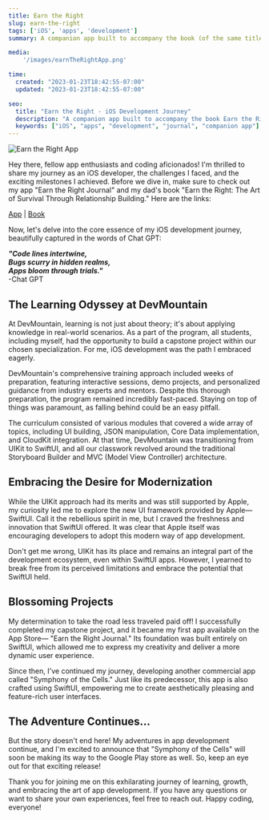 ```yaml
---
title: Earn the Right
slug: earn-the-right
tags: ['iOS', 'apps', 'development']
summary: A companion app built to accompany the book (of the same title) written by Patrick Youngblood

media: 
    '/images/earnTheRightApp.png'

time:
  created: "2023-01-23T18:42:55-07:00"
  updated: "2023-01-23T18:42:55-07:00"

seo:
  title: "Earn the Right - iOS Development Journey"
  description: "A companion app built to accompany the book Earn the Right"
  keywords: ["iOS", "apps", "development", "journal", "companion app"]
---
```


<div className="-mx-2 flex flex-wrap overflow-hidden xl:-mx-2">
  <div className="my-1 w-full overflow-hidden px-2 xl:my-1 xl:w-1/2 xl:px-2">
    <Image src="/images/earnTheRightApp.png" alt="Earn the Right App" width={500} height={500} />
  </div>
</div>

Hey there, fellow app enthusiasts and coding aficionados! I'm thrilled to share my journey as an iOS developer, the challenges I faced, and the exciting milestones I achieved. Before we dive in, make sure to check out my app "Earn the Right Journal" and my dad's book "Earn the Right: The Art of Survival Through Relationship Building." Here are the links:

[App](https://apps.apple.com/us/app/earn-the-right-journal/id6446056111 "Apple App Store Link for Earn the Right") |
[Book](https://www.amazon.com/Earn-Right-Survival-Relationship-Building-ebook/dp/B09DSPWKLW/ref=sr_1_1?crid=3CQFZQOX1OEAL "Earn the Right on Amazon")

Now, let's delve into the core essence of my iOS development journey, beautifully captured in the words of Chat GPT:

**_"Code lines intertwine,\
Bugs scurry in hidden realms,\
Apps bloom through trials."_**\
-Chat GPT

## The Learning Odyssey at DevMountain

At DevMountain, learning is not just about theory; it's about applying knowledge in real-world scenarios. As a part of the program, all students, including myself, had the opportunity to build a capstone project within our chosen specialization. For me, iOS development was the path I embraced eagerly.

DevMountain's comprehensive training approach included weeks of preparation, featuring interactive sessions, demo projects, and personalized guidance from industry experts and mentors. Despite this thorough preparation, the program remained incredibly fast-paced. Staying on top of things was paramount, as falling behind could be an easy pitfall.

The curriculum consisted of various modules that covered a wide array of topics, including UI building, JSON manipulation, Core Data implementation, and CloudKit integration. At that time, DevMountain was transitioning from UIKit to SwiftUI, and all our classwork revolved around the traditional Storyboard Builder and MVC (Model View Controller) architecture.

## Embracing the Desire for Modernization

While the UIKit approach had its merits and was still supported by Apple, my curiosity led me to explore the new UI framework provided by Apple—SwiftUI. Call it the rebellious spirit in me, but I craved the freshness and innovation that SwiftUI offered. It was clear that Apple itself was encouraging developers to adopt this modern way of app development.

Don't get me wrong, UIKit has its place and remains an integral part of the development ecosystem, even within SwiftUI apps. However, I yearned to break free from its perceived limitations and embrace the potential that SwiftUI held.

## Blossoming Projects

My determination to take the road less traveled paid off! I successfully completed my capstone project, and it became my first app available on the App Store— "Earn the Right Journal." Its foundation was built entirely on SwiftUI, which allowed me to express my creativity and deliver a more dynamic user experience.

Since then, I've continued my journey, developing another commercial app called "Symphony of the Cells." Just like its predecessor, this app is also crafted using SwiftUI, empowering me to create aesthetically pleasing and feature-rich user interfaces.

## The Adventure Continues...

But the story doesn't end here! My adventures in app development continue, and I'm excited to announce that "Symphony of the Cells" will soon be making its way to the Google Play store as well. So, keep an eye out for that exciting release!

Thank you for joining me on this exhilarating journey of learning, growth, and embracing the art of app development. If you have any questions or want to share your own experiences, feel free to reach out. Happy coding, everyone!